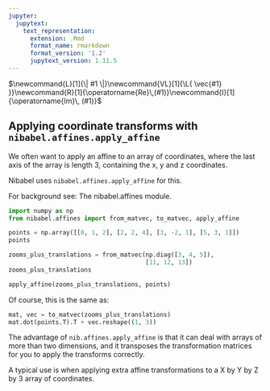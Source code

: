 ```yaml
---
jupyter:
  jupytext:
    text_representation:
      extension: .Rmd
      format_name: rmarkdown
      format_version: '1.2'
      jupytext_version: 1.11.5
---
```


$\newcommand{L}[1]{\| #1 \|}\newcommand{VL}[1]{\L{ \vec{#1} }}\newcommand{R}[1]{\operatorname{Re}\,(#1)}\newcommand{I}[1]{\operatorname{Im}\, (#1)}$

## Applying coordinate transforms with `nibabel.affines.apply_affine`

We often want to apply an affine to an array of coordinates, where the last
axis of the array is length 3, containing the x, y and z coordinates.

Nibabel uses `nibabel.affines.apply_affine` for this.

For background see: The nibabel.affines module.

```python
import numpy as np
from nibabel.affines import from_matvec, to_matvec, apply_affine
```

```python
points = np.array([[0, 1, 2], [2, 2, 4], [3, -2, 1], [5, 3, 1]])
points
```

```python
zooms_plus_translations = from_matvec(np.diag([3, 4, 5]),
                                      [11, 12, 13])
zooms_plus_translations
```

```python
apply_affine(zooms_plus_translations, points)
```

Of course, this is the same as:

```python
mat, vec = to_matvec(zooms_plus_translations)
mat.dot(points.T).T + vec.reshape((1, 3))
```

The advantage of `nib.affines.apply_affine` is that it can deal with arrays
of more than two dimensions, and it transposes the transformation matrices for
you to apply the transforms correctly.

A typical use is when applying extra affine transformations to a X by Y by Z
by 3 array of coordinates.

<!-- vim:ft=rst -->
<!-- Course -->
<!-- BIC -->
<!-- Python distributions -->
<!-- Version control -->
<!-- Editors -->
<!-- Python and common libraries -->
<!-- IPython -->
<!-- Virtualenv and helpers -->
<!-- Pypi and packaging -->
<!-- Mac development -->
<!-- Windows development -->
<!-- Nipy and friends -->
<!-- FMRI datasets -->
<!-- Languages -->
<!-- Imaging software -->
<!-- Installation -->
<!-- Tutorials -->
<!-- MB tutorials -->
<!-- Ideas -->
<!-- Psych-214 -->
<!-- People -->
<!-- Licenses -->
<!-- Neuroimaging stuff -->
<!-- OpenFMRI projects -->
<!-- Unix -->
<!-- Substitutions -->
